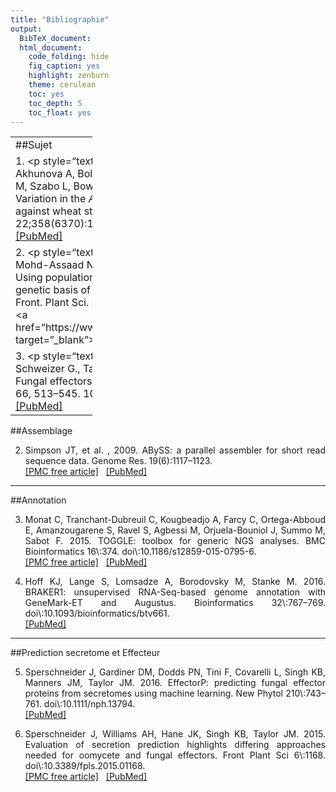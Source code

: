 ```yaml
---
title: "Bibliographie"
output:
  BibTeX_document:
  html_document:
    code_folding: hide
    fig_caption: yes
    highlight: zenburn
    theme: cerulean
    toc: yes
    toc_depth: 5
    toc_float: yes
---
```


------------------
##Sujet

1. <p style="text-align:justify";>Salcedo A, Rutter W, Wang S, Akhunova A, Bolus S, Chao S, Anderson N, De Soto MF, Rouse M, Szabo L, Bowden RL, Dubcovsky J, Akhunov E, 2017. Variation in the <i>AvrSr35</i> gene determines <i>Sr35</i> resistance against wheat stem rust race Ug99. Science. 22;358(6370):1604-1606. doi\: 10.1126/science.aao7294.<br> <a href="https://www.ncbi.nlm.nih.gov/pubmed/29269474" target="_blank">[PubMed]</a></br> </p>

2. <p style="text-align:justify";>Plissonneau C., Benevenuto J., Mohd-Assaad N., Fouché S., Hartmann F. E., Croll D. (2017). Using population and comparative genomics to understand the genetic basis of effector-driven fungal pathogen evolution. Front. Plant Sci. 8, 1–15. 10.3389/fpls.2017.00119. <br> <a href="https://www.ncbi.nlm.nih.gov/pmc/articles/PMC5289978/ target="_blank">[PMC free article]</a> &nbsp; <a href="https://www.ncbi.nlm.nih.gov/pubmed/28217138" target="_blank">[PubMed]</a></br> </p>

3. <p style="text-align:justify";>Lo Presti L., Lanver D., Schweizer G., Tanaka S., Liang L., Tollot M., et al. . (2015). Fungal effectors and plant susceptibility. Annu. Rev. Plant Biol. 66, 513–545. 10.1146/annurev-arplant-043014-114623.<br> <a href="https://www.ncbi.nlm.nih.gov/pubmed/25923844" target="_blank">[PubMed]</a></br> </p>

------------------

##Assemblage

2. <p style="text-align:justify";>Simpson JT, et al. , 2009. ABySS: a parallel assembler for short read sequence data. Genome Res. 19(6):1117–1123.<br> <a href="https://www.ncbi.nlm.nih.gov/pmc/articles/PMC2694472/" target="_blank">[PMC free article]</a> &nbsp; <a href="https://www.ncbi.nlm.nih.gov/pubmed/19251739" target="_blank">[PubMed]</a></br> </p>

------------------

##Annotation

3. <p style="text-align:justify";>Monat C, Tranchant-Dubreuil C, Kougbeadjo A, Farcy C, Ortega-Abboud E, Amanzougarene S, Ravel S, Agbessi M, Orjuela-Bouniol J, Summo M, Sabot F. 2015. TOGGLE: toolbox for generic NGS analyses. BMC Bioinformatics 16\:374. doi\:10.1186/s12859-015-0795-6.<br> <a href="https://www.ncbi.nlm.nih.gov/pmc/articles/PMC4640241/" target="_blank">[PMC free article]</a> &nbsp; <a href="https://www.ncbi.nlm.nih.gov/pubmed/26552596" target="_blank">[PubMed]</a></br> </p>

4. <p style="text-align:justify";>Hoff KJ, Lange S, Lomsadze A, Borodovsky M, Stanke M. 2016. BRAKER1: unsupervised RNA-Seq-based genome annotation with GeneMark-ET and Augustus. Bioinformatics 32\:767–769. doi\:10.1093/bioinformatics/btv661.<br> <a href="https://www.ncbi.nlm.nih.gov/pubmed/26559507" target="_blank">[PubMed]</a></br></p>

------------------

##Prediction secretome et Effecteur

5. <p style="text-align:justify";>Sperschneider J, Gardiner DM, Dodds PN, Tini F, Covarelli L, Singh KB, Manners JM, Taylor JM. 2016. EffectorP: predicting fungal effector proteins from secretomes using machine learning. New Phytol 210\:743–761. doi\:10.1111/nph.13794. <br> <a href="https://www.ncbi.nlm.nih.gov/pubmed/26680733" target="_blank">[PubMed]</a></br></p>

6. <p style="text-align:justify";>Sperschneider J, Williams AH, Hane JK, Singh KB, Taylor JM. 2015. Evaluation of secretion prediction highlights differing approaches needed for oomycete and fungal effectors. Front Plant Sci 6\:1168. doi\:10.3389/fpls.2015.01168. <br> <a href="https://www.ncbi.nlm.nih.gov/pmc/articles/PMC4688413/" target="_blank">[PMC free article]</a> &nbsp; <a href="https://www.ncbi.nlm.nih.gov/pubmed/26779196" target="_blank">[PubMed]</a> </br> </p>

